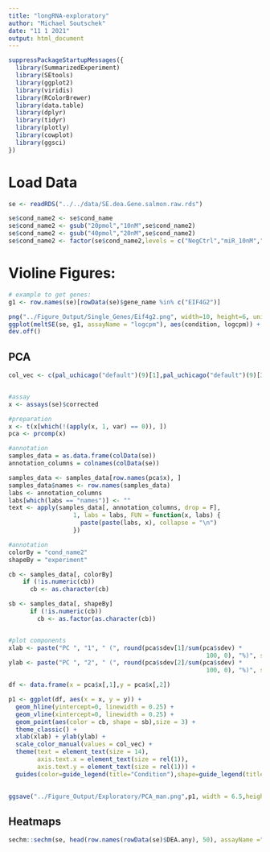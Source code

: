 ---
title: "longRNA-exploratory"
author: "Michael Soutschek"
date: "11 1 2021"
output: html_document
---

```{r}
suppressPackageStartupMessages({
  library(SummarizedExperiment)
  library(SEtools)
  library(ggplot2)
  library(viridis)
  library(RColorBrewer)
  library(data.table)
  library(dplyr)
  library(tidyr)
  library(plotly)
  library(cowplot)
  library(ggsci)
})
```


# Load Data
```{r}
se <- readRDS("../../data/SE.dea.Gene.salmon.raw.rds")
```

```{r}
se$cond_name2 <- se$cond_name
se$cond_name2 <- gsub("20pmol","10nM",se$cond_name2)
se$cond_name2 <- gsub("40pmol","20nM",se$cond_name2)
se$cond_name2 <- factor(se$cond_name2,levels = c("NegCtrl","miR_10nM","miR_20nM"))
```


# Violine Figures:
```{r}
# example to get genes:
g1 <- row.names(se)[rowData(se)$gene_name %in% c("EIF4G2")]

png("../Figure_Output/Single_Genes/Eif4g2.png", width=10, height=6, units="in", res=300)
ggplot(meltSE(se, g1, assayName = "logcpm"), aes(condition, logcpm)) + geom_violin() + geom_point(aes(color = experiment)) +  facet_wrap(~feature, scale="free") + theme_classic()
dev.off()
```






## PCA
```{r}
col_vec <- c(pal_uchicago("default")(9)[1],pal_uchicago("default")(9)[3],pal_uchicago("default")(9)[5])


#assay
x <- assays(se)$corrected

#preparation
x <- t(x[which(!(apply(x, 1, var) == 0)), ])
pca <- prcomp(x)

#annotation
samples_data = as.data.frame(colData(se))
annotation_columns = colnames(colData(se))

samples_data <- samples_data[row.names(pca$x), ]
samples_data$names <- row.names(samples_data)
labs <- annotation_columns
labs[which(labs == "names")] <- ""
text <- apply(samples_data[, annotation_columns, drop = F], 
                  1, labs = labs, FUN = function(x, labs) {
                    paste(paste(labs, x), collapse = "\n")
                  })

#annotation
colorBy = "cond_name2"
shapeBy = "experiment"

cb <- samples_data[, colorBy]
    if (!is.numeric(cb)) 
      cb <- as.character(cb)

sb <- samples_data[, shapeBy]
      if (!is.numeric(cb)) 
        cb <- as.factor(as.character(cb))


#plot components
xlab <- paste("PC ", "1", " (", round(pca$sdev[1]/sum(pca$sdev) *
                                                       100, 0), "%)", sep = "")
ylab <- paste("PC ", "2", " (", round(pca$sdev[2]/sum(pca$sdev) *
                                                       100, 0), "%)", sep = "")

df <- data.frame(x = pca$x[,1],y = pca$x[,2])

p1 <- ggplot(df, aes(x = x, y = y)) +
  geom_hline(yintercept=0, linewidth = 0.25) +
  geom_vline(xintercept=0, linewidth = 0.25) +
  geom_point(aes(color = cb, shape = sb),size = 3) +
  theme_classic() +
  xlab(xlab) + ylab(ylab) + 
  scale_color_manual(values = col_vec) +
  theme(text = element_text(size = 14), 
        axis.text.x = element_text(size = rel(1)),
        axis.text.y = element_text(size = rel(1))) +
  guides(color=guide_legend(title="Condition"),shape=guide_legend(title="Differentiation"))
  

ggsave("../Figure_Output/Exploratory/PCA_man.png",p1, width = 6.5,height = 4.5, bg = "white")

```



## Heatmaps
```{r}
sechm::sechm(se, head(row.names(rowData(se)$DEA.any), 50), assayName ="log2FC.Ctrl", top_annotation="diff", gaps_at="condition" ,breaks=TRUE)
```


